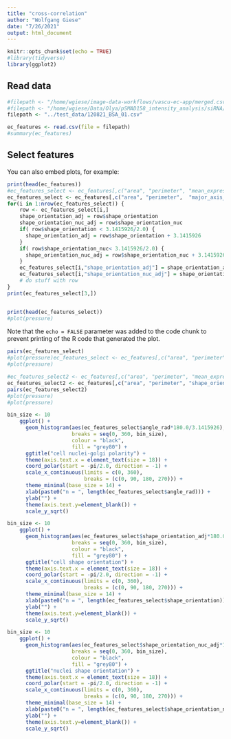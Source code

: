 ```yaml
---
title: "cross-correlation"
author: "Wolfgang Giese"
date: "7/26/2021"
output: html_document
---
```


```r
knitr::opts_chunk$set(echo = TRUE)
#library(tidyverse)
library(ggplot2)
```

## Read data

```r
#filepath <- "/home/wgiese/image-data-workflows/vascu-ec-app/merged.csv"
#filepath <- "/home/wgiese/Data/Olya/pSMAD158_intensity_analysis/siRNA/siCTRL/4h/6dyn/BSA 0.1%/analysis_output/merged.csv"
filepath <- "../test_data/120821_BSA_01.csv"

ec_features <- read.csv(file = filepath)
#summary(ec_features)
```

## Select features

You can also embed plots, for example:

```r
print(head(ec_features))
#ec_features_select <- ec_features[,c("area", "perimeter", "mean_expression", "major_axis_length", "minor_axis_length", "shape_orientation", "angle_rad")]
ec_features_select <- ec_features[,c("area", "perimeter",  "major_axis_length", "minor_axis_length", "shape_orientation", "angle_rad", "shape_orientation_nuc")]
for(i in 1:nrow(ec_features_select)) {
    row <- ec_features_select[i,]
    shape_orientation_adj = row$shape_orientation
    shape_orientation_nuc_adj = row$shape_orientation_nuc
    if( row$shape_orientation < 3.1415926/2.0) {
      shape_orientation_adj = row$shape_orientation + 3.1415926
    }
    if( row$shape_orientation_nuc< 3.1415926/2.0) {
      shape_orientation_nuc_adj = row$shape_orientation_nuc + 3.1415926
    }
    ec_features_select[i,"shape_orientation_adj"] = shape_orientation_adj 
    ec_features_select[i,"shape_orientation_nuc_adj"] = shape_orientation_nuc_adj 
    # do stuff with row
}
print(ec_features_select[3,])


print(head(ec_features_select))
#plot(pressure)
```

Note that the `echo = FALSE` parameter was added to the code chunk to prevent printing of the R code that generated the plot.


```r
pairs(ec_features_select)
#plot(pressure)ec_features_select <- ec_features[,c("area", "perimeter", "mean_expression", "major_axis_length", "minor_axis_length", "shape_orientation", "flow_alignment")]
#plot(pressure)


```


```r
#ec_features_select2 <- ec_features[,c("area", "perimeter", "mean_expression", "shape_orientation", "angle_rad")]
ec_features_select2 <- ec_features[,c("area", "perimeter", "shape_orientation", "angle_rad")]
pairs(ec_features_select2)
#plot(pressure)
#plot(pressure)
```


```r
bin_size <- 10
    ggplot() +
      geom_histogram(aes(ec_features_select$angle_rad*180.0/3.1415926),
                     breaks = seq(0, 360, bin_size),
                     colour = "black",
                     fill = "grey80") +
      ggtitle("cell nuclei-golgi polarity") +
      theme(axis.text.x = element_text(size = 18)) +
      coord_polar(start = -pi/2.0, direction = -1) +
      scale_x_continuous(limits = c(0, 360),
                         breaks = (c(0, 90, 180, 270))) +
      theme_minimal(base_size = 14) +
      xlab(paste0("n = ", length(ec_features_select$angle_rad))) +
      ylab("") +
      theme(axis.text.y=element_blank()) +
      scale_y_sqrt()
```


```r
bin_size <- 10
    ggplot() +
      geom_histogram(aes(ec_features_select$shape_orientation_adj*180.0/3.1415926),
                     breaks = seq(0, 360, bin_size),
                     colour = "black",
                     fill = "grey80") +
      ggtitle("cell shape orientation") +
      theme(axis.text.x = element_text(size = 18)) +
      coord_polar(start = -pi/2.0, direction = -1) +
      scale_x_continuous(limits = c(0, 360),
                         breaks = (c(0, 90, 180, 270))) +
      theme_minimal(base_size = 14) +
      xlab(paste0("n = ", length(ec_features_select$shape_orientation))) +
      ylab("") +
      theme(axis.text.y=element_blank()) +
      scale_y_sqrt()
```

```r
bin_size <- 10
    ggplot() +
      geom_histogram(aes(ec_features_select$shape_orientation_nuc_adj*180.0/3.1415926),
                     breaks = seq(0, 360, bin_size),
                     colour = "black",
                     fill = "grey80") +
      ggtitle("nuclei shape orientation") +
      theme(axis.text.x = element_text(size = 18)) +
      coord_polar(start = -pi/2.0, direction = -1) +
      scale_x_continuous(limits = c(0, 360),
                         breaks = (c(0, 90, 180, 270))) +
      theme_minimal(base_size = 14) +
      xlab(paste0("n = ", length(ec_features_select$shape_orientation_nuc))) +
      ylab("") +
      theme(axis.text.y=element_blank()) +
      scale_y_sqrt()
```

